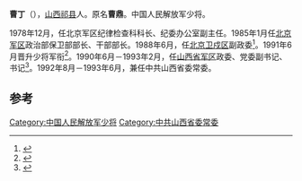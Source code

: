 '''曹丁'''（{{bd|1933年|7月||}}），[[山西|山西]][[祁县|祁县]]人。原名'''曹鼎'''。中国人民解放军少将。

1978年12月，任北京军区纪律检查科科长、纪委办公室副主任。1985年1月任[[北京军区|北京军区]]政治部保卫部部长、干部部长。1988年6月，任[[北京卫戍区|北京卫戍区]]副政委<ref name="China)1999">{{cite book|author=山西省史志硏究院 (Taiyuan, Shanxi Sheng, China)|title=山西通志: 大事记, Volume 49|url=http://books.google.com/books?id=hIvmAAAAMAAJ|year=1999|publisher=中华书局|page=688}}</ref>。1991年6月晋升少将军衔<ref>{{cite book|title=北京志: 军事志|url=http://books.google.com/books?id=bV4LAQAAMAAJ|publisher=北京出版社|page=135}}</ref>。1990年6月－1993年2月，任[[山西省军区|山西省军区]]政委、党委副书记、书记<ref>{{cite book|title=山西通志: 党派群团志|url=http://books.google.com/books?id=OEYLAQAAMAAJ|publisher=中華書局|page=168}}</ref>。1992年8月－1993年6月，兼任中共山西省委常委。

==参考==
{{reflist}}
{{start box}}
{{s-mil}}
{{s-before|[[罗敬辉|罗敬辉]]}}
{{s-title|[[中国人民解放军|中国人民解放军]][[山西省军区|山西省军区]]政治委员|1990年6月-1991年2月}}
{{s-after|[[张珍_(少将)|张珍]]}}
{{end box}}

[[Category:中国人民解放军少将|Category:中国人民解放军少将]]
[[Category:中共山西省委常委|Category:中共山西省委常委]]